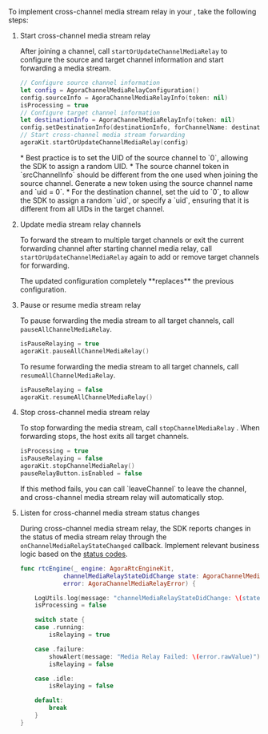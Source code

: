 To implement cross-channel media stream relay in your <Vpl k="CLIENT" />, take the following steps:

1. Start cross-channel media stream relay 

    After joining a channel, call `startOrUpdateChannelMediaRelay` to configure the source and target channel information and start forwarding a media stream. 

    ```swift
    // Configure source channel information
    let config = AgoraChannelMediaRelayConfiguration()
    config.sourceInfo = AgoraChannelMediaRelayInfo(token: nil)
    isProcessing = true
    // Configure target channel information
    let destinationInfo = AgoraChannelMediaRelayInfo(token: nil)
    config.setDestinationInfo(destinationInfo, forChannelName: destinationChannelName)
    // Start cross-channel media stream forwarding
    agoraKit.startOrUpdateChannelMediaRelay(config)
    ```

    <Admonition type="info" title="information">
    * Best practice is to set the UID of the source channel to `0`, allowing the SDK to assign a random UID.
    * The source channel token in `srcChannelInfo` should be different from the one used when joining the source channel. Generate a new token using the source channel name and `uid = 0`.
    * For the destination channel, set the uid to `0`, to allow the SDK to assign a random `uid`, or specify a `uid`, ensuring that it is different from all UIDs in the target channel.
    </Admonition>

2. Update media stream relay channels

    To forward the stream to multiple target channels or exit the current forwarding channel after starting channel media relay, call `startOrUpdateChannelMediaRelay` again to add or remove target channels for forwarding.

    <Admonition type="caution" title="Note">
    The updated configuration completely **replaces** the previous configuration.
    </Admonition>

3. Pause or resume media stream relay

    To pause forwarding the media stream to all target channels, call `pauseAllChannelMediaRelay`.

    ```swift
    isPauseRelaying = true
    agoraKit.pauseAllChannelMediaRelay()
    ```
    
    To resume forwarding the media stream to all target channels, call `resumeAllChannelMediaRelay`.
    
    ```swift
    isPauseRelaying = false
    agoraKit.resumeAllChannelMediaRelay()
    ```

4. Stop cross-channel media stream relay

    To stop forwarding the media stream, call `stopChannelMediaRelay` . When forwarding stops, the host exits all target channels.

    ```swift
    isProcessing = true
    isPauseRelaying = false
    agoraKit.stopChannelMediaRelay()
    pauseRelayButton.isEnabled = false
    ```
    
    <Admonition type="info" title="Information">
    If this method fails, you can call `leaveChannel` to leave the channel, and cross-channel media stream relay will automatically stop.
    </Admonition>

5. Listen for cross-channel media stream status changes

    During cross-channel media stream relay, the SDK reports changes in the status of media stream relay through the `onChannelMediaRelayStateChanged` callback. Implement relevant business logic based on the [status codes](#status-codes).

    ```swift
    func rtcEngine(_ engine: AgoraRtcEngineKit, 
                channelMediaRelayStateDidChange state: AgoraChannelMediaRelayState, 
                error: AgoraChannelMediaRelayError) {

        LogUtils.log(message: "channelMediaRelayStateDidChange: \(state.rawValue) error \(error.rawValue)", level: .info)
        isProcessing = false

        switch state {
        case .running:
            isRelaying = true

        case .failure:
            showAlert(message: "Media Relay Failed: \(error.rawValue)")
            isRelaying = false

        case .idle:
            isRelaying = false

        default:
            break
        }
    }
    ```